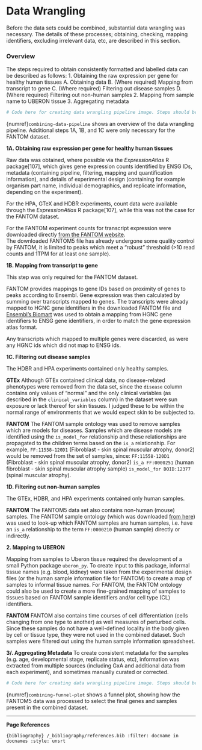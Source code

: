 # Data Wrangling
Before the data sets could be combined, substantial data wrangling was necessary. The details of these processes; obtaining, checking, mapping identifiers, excluding irrelevant data, etc, are described in this section.
<!--TODO: Signpost to appendix if appropriate-->

### Overview
The steps required to obtain consistently formatted and labelled data can be described as follows:
1. Obtaining the raw expression per gene for healthy human tissues
    A. Obtaining data
    B. (Where required) Mapping from transcript to gene
    C. (Where required) Filtering out disease samples
    D. (Where required) Filtering out non-human samples
2. Mapping from sample name to UBERON tissue
3. Aggregating metadata

<!--TODO: Check reference `combining-data-pipeline` works -->

```python
# Code here for creating data wrangling pipeline image. Steps should be labelled matching 1A, 1B, etc.
```

{numref}`combining-data-pipeline` shows an overview of the data wrangling pipeline. Additional steps 1A, 1B, and 1C were only necessary for the FANTOM dataset.

**1A\. Obtaining raw expression per gene for healthy human tissues**
<!--TODO: Check how raw the data was and if it's sensible to refer to it that way)-->

Raw data was obtained, where possible via the *ExpressionAtlas* R package[107], which gives gene expression counts identified by ENSG IDs, metadata (containing pipeline, filtering, mapping and quantification information), and details of experimental design (containing for example organism part name, individual demographics, and replicate information, depending on the experiment). 

For the HPA, GTeX and HDBR experiments, count data were available through the *ExpressionAtlas* R package[107], while this was not the case for the FANTOM dataset. 

For the FANTOM experiment counts for transcript expression were downloaded directly [from the FANTOM website](http://fantom.gsc.riken.jp/5/datafiles/reprocessed/hg38_latest/extra/CAGE_peaks_expression/hg38_fair+new_CAGE_peaks_phase1and2_counts_ann.osc.txt.gz).  
The downloaded FANTOM5 file has already undergone some quality control by FANTOM, it is limited to peaks which meet a “robust” threshold (>10 read counts and 1TPM for at least one sample). 

**1B\. Mapping from transcript to gene** 

This step was only required for the FANTOM dataset.
<!--TODO: sentence about why FANTOM is per transcript - CAGE)-->
<!--TODO: cite biomart-->

FANTOM provides mappings to gene IDs based on proximity of genes to peaks according to Ensembl. Gene expression was then calculated by summing over transcripts mapped to genes. The transcripts were already mapped to HGNC gene identifiers in the downloaded FANTOM file and [Ensembl’s Biomart](https://www.ensembl.org/biomart) was used to obtain a mapping from HGNC gene identifiers to ENSG gene identifiers, in order to match the gene expression atlas format. 

Any transcripts which mapped to multiple genes were discarded, as were any HGNC ids which did not map to ENSG ids.

**1C\. Filtering out disease samples**

The HDBR and HPA experiments contained only healthy samples. 

**GTEx**
Although GTEx contained clinical data, no disease-related phenotypes were removed from the data set, since the `disease` column contains only values of “normal” and the only clinical variables (as described in the `clinical_variables` column) in the dataset were sun exposure or lack thereof for skin tissues. I judged these to be within the normal range of environments that we would expect skin to be subjected to.

**FANTOM**
The FANTOM sample ontology was used to remove samples which are models for diseases. Samples which are disease models are identified using the `is_model_for` relationship and these relationships are propagated to the children terms based on the `is_a` relationship. For example, `FF:11558-120D1` (Fibroblast - skin spinal muscular atrophy, donor2) would be removed from the set of samples, since:
`FF:11558-120D1` (Fibroblast - skin spinal muscular atrophy, donor2) `is_a FF:0000251` (human fibroblast - skin spinal muscular atrophy sample) `is_model_for DOID:12377` (spinal muscular atrophy).


**1D\. Filtering out non-human samples**

The GTEx, HDBR, and HPA experiments contained only human samples. 

**FANTOM**
The FANTOM5 data set also contains non-human (mouse) samples. The FANTOM sample ontology (which was downloaded [from here](http://fantom.gsc.riken.jp/5/datafiles/latest/extra/Ontology/ff-phase2-170801.obo.txt)) was used to look-up which FANTOM samples are human samples, i.e. have an `is_a` relationship to the term `FF:0000210` (human sample) directly or indirectly. 

**2\. Mapping to UBERON**
<!--TODO: tidy this section-->

Mapping from samples to Uberon tissue required the development of a small Python package `uberon_py`. To create input to this package, informal tissue names (e.g. blood, kidney) were taken from the experimental design files (or the human sample information file for FANTOM) to create a map of samples to informal tissue names. For FANTOM, the FANTOM ontology could also be used to create a more fine-grained mapping of samples to tissues based on FANTOM sample identifiers and/or cell type (CL) identifiers.

**FANTOM**
FANTOM also contains time courses of cell differentiation (cells changing from one type to another) as well measures of perturbed cells. Since these samples do not have a well-defined locality in the body given by cell or tissue type, they were not used in the combined dataset. Such samples were filtered out using the human sample information spreadsheet.

**3/. Aggregating Metadata**
<!-- TODO: details here-->
To create consistent metadata for the samples (e.g. age, developmental stage, replicate status, etc), information was extracted from multiple sources (including GxA and additional data from each experiment), and sometimes manually curated or corrected. 

```python
# Code here for creating data wrangling pipeline image. Steps should be labelled matching 1A, 1B, etc.
```

{numref}`combining-funnel-plot` shows a funnel plot, showing how the FANTOM5 data was processed to select the final genes and samples present in the combined dataset. 

---
**Page References**

```{bibliography} /_bibliography/references.bib
:filter: docname in docnames
:style: unsrt
```
